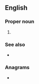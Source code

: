 {{also|APTs|ap'ts}}
==English==

===Proper noun===
{{en-proper noun}}

# {{lb|en|transport}} {{initialism of|en|{{w|Advanced Public Transportation Systems}}}}

===See also===
* {{l|en|IHVS}}

===Anagrams===
* {{anagrams|en|a=apst|ATSP|PATs|PTAs|PTSA|TAPs|TPAs|Taps|past|pats|spat|stap|taps}}